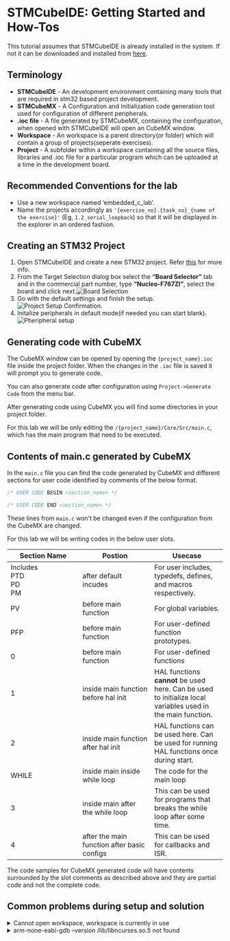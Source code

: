 # STMCubeIDE: Getting Started and How-Tos

This tutorial assumes that STMCubeIDE is already installed in the system. If not it can be downloaded and installed from [here](https://www.st.com/en/development-tools/stm32cubeide.html){target=_blank}.

## Terminology

- **STMCubeIDE** - An development environment containing many tools that are required in stm32 based project development.
- **STMCubeMX** - A Configuration and Initialization code generation tool used for configuration of different peripherals.
- **.ioc file** - A file generated by STMCubeMX, containing the configuration, when opened with STMCubeIDE will open an CubeMX window.
- **Workspace** - An workspace is a parent directory(or folder) which will contain a group of projects(seperate exercises).
- **Project** - A subfolder within a workspace containing all the source files, libraries and .ioc file for a particular program which can be uploaded at a time in the development board.

## Recommended Conventions for the lab

- Use a new workspace named 'embedded_c_lab'.
- Name the projects accordingly as `'{exercise_no}.{task_no}_{name of the exercise}'` (Eg, `1.2_serial_loopback`) so that it will be displayed in the explorer in an ordered fashion.


## Creating an STM32 Project

1. Open STMCubeIDE and create a new STM32 project. Refer [this](https://wiki.st.com/stm32mpu/wiki/How_to_get_started_with_STM32CubeIDE_from_scratch){target=_blank} for more info.
2. From the Target Selection dialog box select the **"Board Selector"** tab and in the commercial part number, type **"Nucleo-F767ZI"**, select the board and click next.![Board Selection](/assets/board_selection.png)
3. Go with the default settings and finish the setup. ![Project Setup Confirmation](/assets/project_setup.png).
4. Initalize peripherals in default mode(if needed you can start blank). ![Pheripheral setup](/assets/board_project_options.png)



## Generating code with CubeMX

The CubeMX window can be opened by opening the `{project_name}.ioc` file inside the project folder. When the changes in the `.ioc` file is saved it will prompt you to generate code.

:::{.callout-tip}
You can also generate code after configuration using `Project->Generate Code` from the menu bar.
:::

After generating code using CubeMX you will find some directories in your project folder. 

For this lab we will be only editing the `/{project_name}/Core/Src/main.c`, which has the main program that need to be executed.

## Contents of main.c generated by CubeMX

In the `main.c` file you can find the code generated by CubeMX and different sections for user code identified by comments of the below format.

```c
/* USER CODE BEGIN <section_name> */

/* USER CODE END <section_name> */
```

These lines from `main.c` won't be changed even if the configuration from the CubeMX are changed.

For this lab we will be writing codes in the below user slots.

|Section Name|Postion|Usecase|
|-|-|-|
|Includes<br>PTD<br>PD<br>PM|after default incudes|For user includes, typedefs, defines, and macros respectively.|
|PV|before main function|For global variables.|
|PFP|before main function|For user-defined function prototypes.|
|0|before main function|For user-defined functions|
|1|inside main function before hal init|HAL functions **cannot** be used here. Can be used to initialize local variables used in the main function.|
|2|inside main function after hal init|HAL functions can be used here. Can be used for running HAL functions once during start.|
|WHILE|inside main inside while loop|The code for the main loop|
|3|inside main after the while loop|This can be used for programs that breaks the while loop after some time.|
|4|after the main function after basic configs|This can be used for callbacks and ISR.|


:::{.callout-note}
The code samples for CubeMX generated code will have contents surrounded by the slot comments as described above and they are partial code and not the complete code.
:::

## Common problems during setup and solution

<details>
<summary>Cannot open workspace, workspace is currently in use</summary>
Kill the CubeIDE process and delete the `.lock` file in the `.metadata` directory in your eclipse workspace directory.
**Precaution** - If you delete the `.metadata` folder all preference will be deleted.
</details>

<details>
<summary>arm-none-eabi-gdb --version /lib/libncurses.so.5 not found</summary>
- In ubuntu, install libncurses5 using `sudo apt-get install libncurses5`.
- In Arch or Manjaro, install compatibility libs using `pamac install ncurses5-compat-libs`.
</details>


